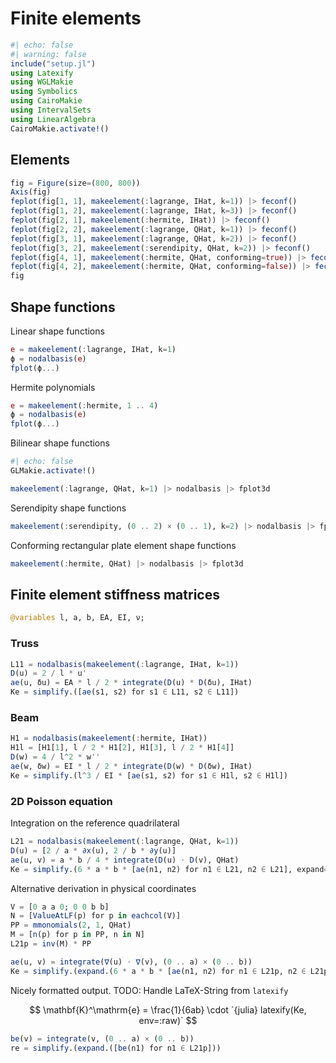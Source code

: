 # Finite elements

```julia
#| echo: false
#| warning: false
include("setup.jl")
using Latexify
using WGLMakie
using Symbolics
using CairoMakie
using IntervalSets
using LinearAlgebra
CairoMakie.activate!()
```

## Elements

```julia
fig = Figure(size=(800, 800))
Axis(fig)
feplot(fig[1, 1], makeelement(:lagrange, IHat, k=1)) |> feconf()
feplot(fig[1, 2], makeelement(:lagrange, IHat, k=3)) |> feconf()
feplot(fig[2, 1], makeelement(:hermite, IHat)) |> feconf()
feplot(fig[2, 2], makeelement(:lagrange, QHat, k=1)) |> feconf()
feplot(fig[3, 1], makeelement(:lagrange, QHat, k=2)) |> feconf()
feplot(fig[3, 2], makeelement(:serendipity, QHat, k=2)) |> feconf()
feplot(fig[4, 1], makeelement(:hermite, QHat, conforming=true)) |> feconf()
feplot(fig[4, 2], makeelement(:hermite, QHat, conforming=false)) |> feconf()
fig
```

## Shape functions

Linear shape functions

```julia
e = makeelement(:lagrange, IHat, k=1)
ϕ = nodalbasis(e)
fplot(ϕ...)
```

Hermite polynomials

```julia
e = makeelement(:hermite, 1 .. 4)
ϕ = nodalbasis(e)
fplot(ϕ...)
```

Bilinear shape functions

```julia
#| echo: false
GLMakie.activate!()
```

```julia
makeelement(:lagrange, QHat, k=1) |> nodalbasis |> fplot3d
```

Serendipity shape functions

```julia
makeelement(:serendipity, (0 .. 2) × (0 .. 1), k=2) |> nodalbasis |> fplot3d
```

Conforming rectangular plate element shape functions

```julia
makeelement(:hermite, QHat) |> nodalbasis |> fplot3d
```

## Finite element stiffness matrices

```julia
@variables l, a, b, EA, EI, ν;
```

### Truss

```julia
L11 = nodalbasis(makeelement(:lagrange, IHat, k=1))
D(u) = 2 / l * u'
ae(u, δu) = EA * l / 2 * integrate(D(u) * D(δu), IHat)
Ke = simplify.([ae(s1, s2) for s1 ∈ L11, s2 ∈ L11])
```

### Beam

```julia
H1 = nodalbasis(makeelement(:hermite, IHat))
H1l = [H1[1], l / 2 * H1[2], H1[3], l / 2 * H1[4]]
D(w) = 4 / l^2 * w''
ae(w, δw) = EI * l / 2 * integrate(D(w) * D(δw), IHat)
Ke = simplify.(l^3 / EI * [ae(s1, s2) for s1 ∈ H1l, s2 ∈ H1l])
```

### 2D Poisson equation

Integration on the reference quadrilateral

```julia
L21 = nodalbasis(makeelement(:lagrange, QHat, k=1))
D(u) = [2 / a * ∂x(u), 2 / b * ∂y(u)]
ae(u, v) = a * b / 4 * integrate(D(u) ⋅ D(v), QHat)
Ke = simplify.(6 * a * b * [ae(n1, n2) for n1 ∈ L21, n2 ∈ L21], expand=true)
```

Alternative derivation in physical coordinates

```julia
V = [0 a a 0; 0 0 b b]
N = [ValueAtLF(p) for p in eachcol(V)]
PP = mmonomials(2, 1, QHat)
M = [n(p) for p in PP, n in N]
L21p = inv(M) * PP

ae(u, v) = integrate(∇(u) ⋅ ∇(v), (0 .. a) × (0 .. b))
Ke = simplify.(expand.(6 * a * b * [ae(n1, n2) for n1 ∈ L21p, n2 ∈ L21p]))
```

Nicely formatted output. TODO: Handle LaTeX-String from `latexify`

$$
    \mathbf{K}^\mathrm{e} = \frac{1}{6ab} \cdot `{julia} latexify(Ke, env=:raw)`
$$

```julia
be(v) = integrate(v, (0 .. a) × (0 .. b))
re = simplify.(expand.([be(n1) for n1 ∈ L21p]))
```